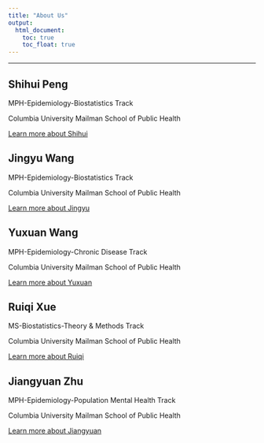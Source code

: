 ```yaml
---
title: "About Us"
output: 
  html_document:
    toc: true
    toc_float: true
---
```

----------------

## **Shihui Peng** 

MPH-Epidemiology-Biostatistics Track

Columbia University Mailman School of Public Health

[Learn more about Shihui](https://pengshihui99.github.io/)
 

## **Jingyu Wang** 

MPH-Epidemiology-Biostatistics Track

Columbia University Mailman School of Public Health

[Learn more about Jingyu](https://cuwings.github.io/jingyu-wang.github.io/)


## **Yuxuan Wang** 

MPH-Epidemiology-Chronic Disease Track

Columbia University Mailman School of Public Health

[Learn more about Yuxuan](https://rain9889.github.io/)


## **Ruiqi Xue** 

MS-Biostatistics-Theory & Methods Track

Columbia University Mailman School of Public Health

[Learn more about Ruiqi](https://ruiqixue126.github.io/) 
 

## **Jiangyuan Zhu** 

MPH-Epidemiology-Population Mental Health Track

Columbia University Mailman School of Public Health

[Learn more about Jiangyuan](https://arceezhu.github.io)
